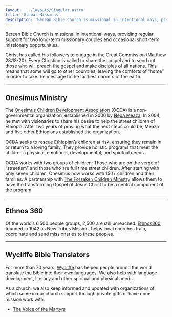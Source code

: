 ```yaml
---
layout: '../layouts/Singular.astro'
title: 'Global Missions'
description: 'Berean Bible Church is missional in intentional ways, providing regular support for two long-term missionary couples and occasional short-term missionary opportunities.'
---
```


<p class="lead">
  Berean Bible Church is missional in intentional ways, providing regular support for two long-term
  missionary couples and occasional short-term missionary opportunities.
</p>

Christ has called His followers to engage in the Great Commission (Matthew 28:18-20). Every Christian is called to share the gospel and to send out those who will preach the gospel and make disciples of all nations. This means that some will go to other countries, leaving the comforts of “home” in order to take the message to the farthest corners of the earth.

---

## Onesimus Ministry

The [Onesimus Children Development Association](https://www.facebook.com/OnesimusCDA/) (OCDA) is a non-governmental organization, established in 2006 by [Nega Meaza](https://www.facebook.com/nega.meaza). In 2004, he met with visionaries to share his desire to help the street children of Ethiopia. After two years of praying what the next steps could be, Meaza and five other Ethiopians established the organization.

OCDA seeks to rescue Ethiopian’s children at risk, ensuring they remain in or return to a loving family. They provide holistic programs that meet the children’s physical, emotional, developmental, and spiritual needs.

OCDA works with two groups of children: Those who are on the verge of “streetism” and those who are full time street children. After starting with only seven children, Onesimus now works with 150+ children and their families. A partnership with [The Forsaken Children Ministry](https://www.theforsakenchildren.org/) allows them to have the transforming Gospel of Jesus Christ to be a central component of the program.

<hr />

<h2>Ethnos 360</h2>

Of the world’s 6,500 people groups, 2,500 are still unreached. [Ethnos360](https://ethnos360.org/), founded in 1942 as New Tribes Mission, helps local churches train, coordinate and send missionaries to these peoples.

<hr />

<h2>Wycliffe Bible Translators</h2>

For more than 70 years, [Wycliffe](https://www.wycliffe.org/) has helped people around the world translate the Bible into their own languages. We also help with language development, literacy and other spiritual and physical needs.

As a church, we also keep informed and updated with organizations of which some in our church support through private gifts or have done mission work with:

- [The Voice of the Martyrs](https://www.persecution.com/)

